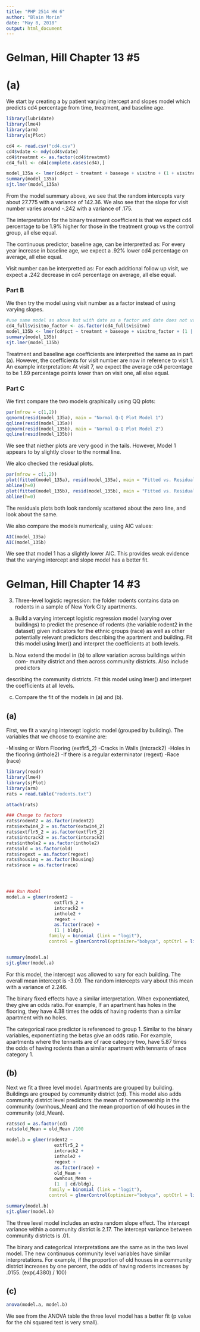 ```yaml
---
title: "PHP 2514 HW 6"
author: "Blain Morin"
date: "May 8, 2018"
output: html_document
---
```


# Gelman, Hill Chapter 13 #5

# (a)

We start by creating a by patient varying intercept and slopes model which predicts cd4 percentage from time, treatment, and baseline age. 

```r
library(lubridate)
library(lme4)
library(arm)
library(sjPlot)

cd4 <- read.csv("cd4.csv")
cd4$vdate <- mdy(cd4$vdate)
cd4$treatmnt <- as.factor(cd4$treatmnt)
cd4_full <- cd4[complete.cases(cd4),]

model_135a <- lmer(cd4pct ~ treatmnt + baseage + visitno + (1 + visitno|newpid), data = cd4_full)
summary(model_135a)
sjt.lmer(model_135a)
```

From the model summary above, we see that the random intercepts vary about 27.775 with a variance of 142.36. We also see that the slope for visit number varies around -.242 with a variance of .175. 

The interpretation for the binary treatment coefficient is that we expect cd4 percentage to be 1.9% higher for those in the treatment group vs the control group, all else equal. 

The continuous predictor, baseline age, can be interpretted as: For every year increase in baseline age, we expect a .92% lower cd4 percentage on average, all else equal.

Visit number can be interpretted as: For each additional follow up visit, we expect a .242 decrease in cd4 percentage on average, all else equal. 

### Part B

We then try the model using visit number as a factor instead of using varying slopes. 

```r
#use same model as above but with date as a factor and date does not vary by personid
cd4_full$visitno_factor <- as.factor(cd4_full$visitno)
model_135b <- lmer(cd4pct ~ treatmnt + baseage + visitno_factor + (1 | newpid), data = cd4_full)
summary(model_135b)
sjt.lmer(model_135b)
```

Treatment and baseline age coefficients are interpretted the same as in part (a). However, the coefficients for visit number are now in reference to visit 1. An example interpretation: At visit 7, we expect the average cd4 percentage to be 1.69 percentage points lower than on visit one, all else equal. 

### Part C

We first compare the two models graphically using QQ plots:

```r
par(mfrow = c(1,2))
qqnorm(resid(model_135a), main = "Normal Q-Q Plot Model 1")
qqline(resid(model_135a))
qqnorm(resid(model_135b), main = "Normal Q-Q Plot Model 2")
qqline(resid(model_135b))
```

We see that niether plots are very good in the tails. However, Model 1 appears to by slightly closer to the normal line. 


We alco checked the residual plots.

```r
par(mfrow = c(1,2))
plot(fitted(model_135a), resid(model_135a), main = "Fitted vs. Residuals for Model 1", xlab = "Fitted Values", ylab = "Residual Values")
abline(h=0)
plot(fitted(model_135b), resid(model_135b), main = "Fitted vs. Residuals for Model 2", xlab = "Fitted Values", ylab = "Residual Values")
abline(h=0)
```

The residuals plots both look randomly scattered about the zero line, and look about the same. 


We also compare the models numerically, using AIC values:

```r

AIC(model_135a)
AIC(model_135b)

```

We see that model 1 has a slightly lower AIC. This provides weak evidence that the varying intercept and slope model has a better fit.  

# Gelman, Hill Chapter 14 #3 

3. Three-level logistic regression: the folder rodents contains data on rodents in a
sample of New York City apartments.

(a) Build a varying intercept logistic regression model (varying over buildings) to
predict the presence of rodents (the variable rodent2 in the dataset) given
indicators for the ethnic groups (race) as well as other potentially relevant
predictors describing the apartment and building. Fit this model using lmer()
and interpret the coefficients at both levels.

(b) Now extend the model in (b) to allow variation across buildings within com-
munity district and then across community districts. Also include predictors

describing the community districts. Fit this model using lmer() and interpret
the coefficients at all levels.

(c) Compare the fit of the models in (a) and (b).


## (a)

First, we fit a varying intercept logistic model (grouped by building). The variables that we choose to examine are:

-Missing or Worn Flooring (extflr5_2)
-Cracks in Walls (intcrack2)
-Holes in the flooring (inthole2)
-If there is a regular exterminator (regext)
-Race (race)


```r

library(readr)
library(lme4)
library(sjPlot)
library(arm)
rats = read.table("rodents.txt")

attach(rats)

### Change to factors
rats$rodent2 = as.factor(rodent2)
rats$extwin4_2 = as.factor(extwin4_2)
rats$extflr5_2 = as.factor(extflr5_2)
rats$intcrack2 = as.factor(intcrack2)
rats$inthole2 = as.factor(inthole2)
rats$old = as.factor(old)
rats$regext = as.factor(regext)
rats$housing = as.factor(housing)
rats$race = as.factor(race)




### Run Model
model.a = glmer(rodent2 ~ 
                  extflr5_2 +
                  intcrack2 +
                  inthole2 +
                  regext +
                  as.factor(race) + 
                  (1 | bldg),
                family = binomial (link = "logit"), 
                control = glmerControl(optimizer="bobyqa", optCtrl = list(maxfun = 10000000)))


summary(model.a)
sjt.glmer(model.a)


```

For this model, the intercept was allowed to vary for each building. The overall mean intercept is -3.09. The random intercepts vary about this mean with a variance of 2.246.

The binary fixed effects have a similar interpretation. When exponentiated, they give an odds ratio. For example, If an apartment has holes in the flooring, they have 4.38 times the odds of having rodents than a similar apartment with no holes. 

The categorical race predictor is referenced to group 1. Similar to the binary variables, exponentiating the betas give an odds ratio. For example, apartments where the tennants are of race category two, have 5.87 times the odds of having rodents than a similar apartment with tennants of race category 1. 

## (b)

Next we fit a three level model. Apartments are grouped by building. Buildings are grouped by community district (cd).
This model also adds community district level predictors: the mean of homeownership in the community (ownhous_Mean) and the mean proportion of old houses in the community (old_Mean).

```r

rats$cd = as.factor(cd)
rats$old_Mean = old_Mean /100

model.b = glmer(rodent2 ~ 
                  extflr5_2 +
                  intcrack2 +
                  inthole2 +
                  regext +
                  as.factor(race) +
                  old_Mean +
                  ownhous_Mean +
                  (1  | cd/bldg),
                family = binomial (link = "logit"),
                control = glmerControl(optimizer="bobyqa", optCtrl = list(maxfun = 10000000)))

summary(model.b)
sjt.glmer(model.b)

```

The three level model includes an extra random slope effect. The intercept variance within a community district is 2.17. The intercept variance between community districts is .01.

The binary and categorical interpretations are the same as in the two level model. The new continuous community level variables have similar interpretations. For example, if the proportion of old houses in a community district increases by one percent, the odds of having rodents increases by .0155. (exp(.4380) / 100)

## (c)

```r

anova(model.a, model.b)

```

 We see from the ANOVA table the three level model has a better fit (p value for the chi squared test is very small).  
